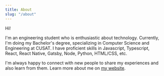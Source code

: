 ```yaml
---
title: About
slug: "/about"
---
```


Hi!

I'm an engineering student who is enthusiastic about technology.
Currently, I'm doing my Bachelor's degree, specializing in Computer Science and Engineering at CUSAT.
I have proficient skills in Javascript, Typescript, React, React Native, Gatsby, Node, Python, HTML/CSS, etc.

I'm always happy to connect with new people to share my experiences and also learn from them.
Learn more about me  on [my website](https://www.superraptor911.tech/).
